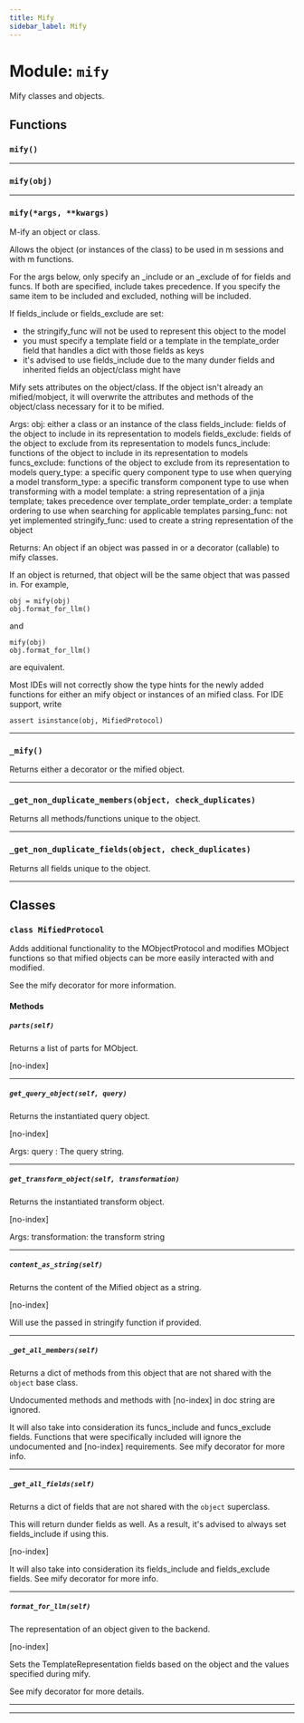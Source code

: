 ```yaml
---
title: Mify
sidebar_label: Mify
---
```


# Module: `mify`

Mify classes and objects.

## Functions

### `mify()`

---

### `mify(obj)`

---

### `mify(*args, **kwargs)`

M-ify an object or class.

Allows the object (or instances of the class) to be used in m sessions and with m functions.

For the args below, only specify an _include or an _exclude of for fields and funcs. If both are specified,
include takes precedence. If you specify the same item to be included and excluded, nothing will be included.

If fields_include or fields_exclude are set:
- the stringify_func will not be used to represent this object to the model
- you must specify a template field or a template in the template_order field that handles a dict with those fields as keys
- it's advised to use fields_include due to the many dunder fields and inherited fields an object/class might have

Mify sets attributes on the object/class. If the object isn't already an mified/mobject, it will overwrite
the attributes and methods of the object/class necessary for it to be mified.

Args:
obj: either a class or an instance of the class
fields_include: fields of the object to include in its representation to models
fields_exclude: fields of the object to exclude from its representation to models
funcs_include: functions of the object to include in its representation to models
funcs_exclude: functions of the object to exclude from its representation to models
query_type: a specific query component type to use when querying a model
transform_type: a specific transform component type to use when transforming with a model
template: a string representation of a jinja template; takes precedence over template_order
template_order: a template ordering to use when searching for applicable templates
parsing_func: not yet implemented
stringify_func: used to create a string representation of the object

Returns:
An object if an object was passed in or a decorator (callable) to mify classes.

If an object is returned, that object will be the same object that was passed in.
For example,
```
obj = mify(obj)
obj.format_for_llm()
```
and
```
mify(obj)
obj.format_for_llm()
```
are equivalent.

Most IDEs will not correctly show the type hints for the newly added functions
for either an mify object or instances of an mified class. For IDE support, write
```
assert isinstance(obj, MifiedProtocol)
```

---

### `_mify()`

Returns either a decorator or the mified object.

---

### `_get_non_duplicate_members(object, check_duplicates)`

Returns all methods/functions unique to the object.

---

### `_get_non_duplicate_fields(object, check_duplicates)`

Returns all fields unique to the object.

---

## Classes

### `class MifiedProtocol`

Adds additional functionality to the MObjectProtocol and modifies MObject functions so that mified objects can be more easily interacted with and modified.

See the mify decorator for more information.

#### Methods

##### `parts(self)`

Returns a list of parts for MObject.

[no-index]

-----

##### `get_query_object(self, query)`

Returns the instantiated query object.

[no-index]

Args:
query : The query string.

-----

##### `get_transform_object(self, transformation)`

Returns the instantiated transform object.

[no-index]

Args:
transformation: the transform string

-----

##### `content_as_string(self)`

Returns the content of the Mified object as a string.

[no-index]

Will use the passed in stringify function if provided.

-----

##### `_get_all_members(self)`

Returns a dict of methods from this object that are not shared with the `object` base class.

Undocumented methods and methods with [no-index] in doc string are ignored.

It will also take into consideration its funcs_include and funcs_exclude fields.
Functions that were specifically included will ignore the undocumented and [no-index] requirements.
See mify decorator for more info.

-----

##### `_get_all_fields(self)`

Returns a dict of fields that are not shared with the `object` superclass.

This will return dunder fields as well. As a result, it's advised to always set
fields_include if using this.

[no-index]

It will also take into consideration its fields_include and fields_exclude fields.
See mify decorator for more info.

-----

##### `format_for_llm(self)`

The representation of an object given to the backend.

[no-index]

Sets the TemplateRepresentation fields based on the object and the values
specified during mify.

See mify decorator for more details.

-----

---
